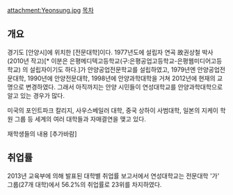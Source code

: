 attachment:Yeonsung.jpg
[[목차]]

== 개요 ==
경기도 [안양시]에 위치한 [전문대학]이다. 1977년도에 설립자 연곡 故권상철 박사(2010년 작고)[* 이분은 은평메디텍고등학교(구:은평공업고등학교-은평웹미디어고등학교) 의 설립자이기도 하다.]가 안양공업전문학교를 설립하였고, 1979년엔 안양공업전문대학, 1990년에 안양전문대학, 1998년에 안양과학대학을 거쳐 2012년에 현재의 교명으로 변경하였다. 그래서 아직까지는 안양 시민들이 연성대학교를 안양과학대학으로 알고 있는 경우가 많다.

미국의 포인트파크 칼리지, 사우스베일러 대학, 중국 상하이 사범대학, 일본의 지케이 학원 그룹 등 세계의 여러 대학들과 자매결연을 맺고 있다.

재학생들의 내용 [추가바람]

== 취업률 ==
2013년 교육부에 의해 발표된 대학별 취업률 보고서에서 연성대학교는 전문대학 '가' 그룹(27개 대학)에서 56.2%의 취업률로 23위를 차지하였다.
